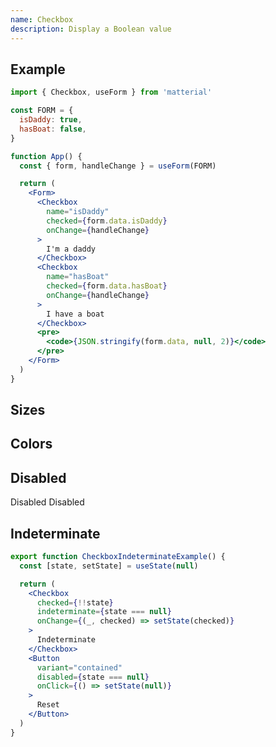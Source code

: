 ```yaml
---
name: Checkbox
description: Display a Boolean value
---
```


## Example

<CheckboxExample />

```jsx
import { Checkbox, useForm } from 'matterial'

const FORM = {
  isDaddy: true,
  hasBoat: false,
}

function App() {
  const { form, handleChange } = useForm(FORM)

  return (
    <Form>
      <Checkbox
        name="isDaddy"
        checked={form.data.isDaddy}
        onChange={handleChange}
      >
        I'm a daddy
      </Checkbox>
      <Checkbox
        name="hasBoat"
        checked={form.data.hasBoat}
        onChange={handleChange}
      >
        I have a boat
      </Checkbox>
      <pre>
        <code>{JSON.stringify(form.data, null, 2)}</code>
      </pre>
    </Form>
  )
}
```

## Sizes

<CheckboxSizesExample />

## Colors

<CheckboxColorsExample />

## Disabled

<Container row>
  <Checkbox disabled>Disabled</Checkbox>
  <Checkbox disabled checked>Disabled</Checkbox>
</Container>

## Indeterminate

<CheckboxIndeterminateExample />

```jsx
export function CheckboxIndeterminateExample() {
  const [state, setState] = useState(null)

  return (
    <Checkbox
      checked={!!state}
      indeterminate={state === null}
      onChange={(_, checked) => setState(checked)}
    >
      Indeterminate
    </Checkbox>
    <Button
      variant="contained"
      disabled={state === null}
      onClick={() => setState(null)}
    >
      Reset
    </Button>
  )
}
```
